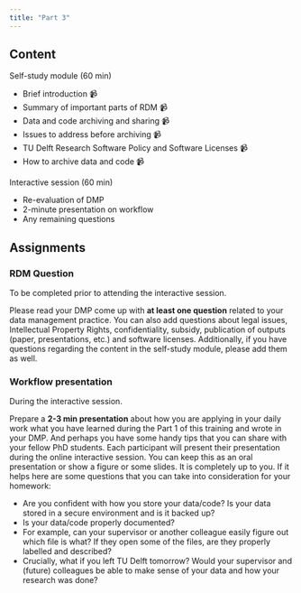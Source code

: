 ```yaml
---
title: "Part 3"
---
```


## Content

Self-study module (60 min)

- [Brief introduction 📹](https://brightspace.tudelft.nl/d2l/le/content/471218/viewContent/2623414/View){style="text-decoration: none;"}
- [Summary of important parts of RDM 📹](https://brightspace.tudelft.nl/d2l/le/content/471218/viewContent/2623433/View){style="text-decoration: none;"}
- [Data and code archiving and sharing 📹](https://brightspace.tudelft.nl/d2l/le/content/471218/viewContent/2623439/View){style="text-decoration: none;"}
- [Issues to address before archiving 📹](https://brightspace.tudelft.nl/d2l/le/content/471218/viewContent/2623443/View){style="text-decoration: none;"}
- [TU Delft Research Software Policy and Software Licenses 📹](https://brightspace.tudelft.nl/d2l/le/content/471218/viewContent/2623474/View){style="text-decoration: none;"}
- [How to archive data and code 📹](https://brightspace.tudelft.nl/d2l/le/content/471218/viewContent/2623479/View){style="text-decoration: none;"}

Interactive session (60 min)

- Re-evaluation of DMP
- 2-minute presentation on workflow
- Any remaining questions

## Assignments

### RDM Question

To be completed prior to attending the interactive session.

Please read your DMP come up with **at least one question** related to your data
management practice. You can also add questions about legal issues, Intellectual
Property Rights, confidentiality, subsidy, publication of outputs (paper,
presentations, etc.) and software licenses. Additionally, if you have questions
regarding the content in the self-study module, please add them as well.

### Workflow presentation

During the interactive session.

Prepare a **2-3 min presentation** about how you are applying in your daily work what
you have learned during the Part 1 of this training and wrote in your DMP.
And perhaps you have some handy tips that you can share with your fellow PhD students.
Each participant will present their presentation during the online interactive session.
You can keep this as an oral presentation or show a figure or some slides. It is
completely up to you. If it helps here are some questions that you can take
into consideration for your homework:

- Are you confident with how you store your data/code? Is your data stored in a secure environment and is it backed up?    
- Is your data/code properly documented?    
- For example, can your supervisor or another colleague easily figure out which file is what? If they open some of the files, are they properly labelled and described?    
- Crucially, what if you left TU Delft tomorrow? Would your supervisor and (future) colleagues be able to make sense of your data and how your research was done?   